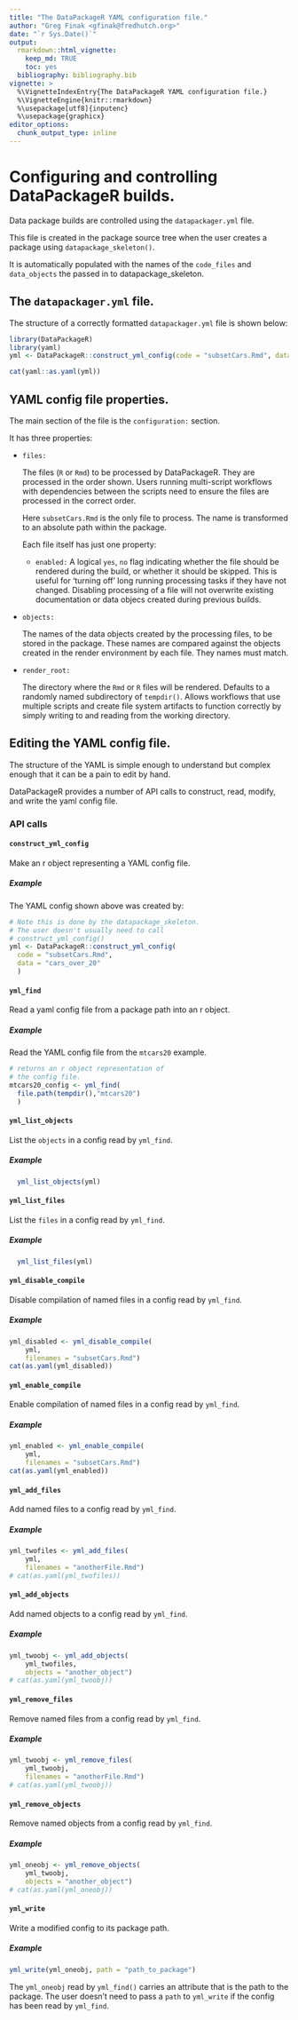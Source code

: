 ---
title: "The DataPackageR YAML configuration file."
author: "Greg Finak <gfinak@fredhutch.org>"
date: "`r Sys.Date()`"
output: 
  rmarkdown::html_vignette:
    keep_md: TRUE
    toc: yes
  bibliography: bibliography.bib
vignette: >
  %\VignetteIndexEntry{The DataPackageR YAML configuration file.}
  %\VignetteEngine{knitr::rmarkdown}
  %\usepackage[utf8]{inputenc}
  %\usepackage{graphicx}
editor_options: 
  chunk_output_type: inline
---

# Configuring and controlling DataPackageR builds.

Data package builds are controlled using the `datapackager.yml` file. 

This file is created in the package source tree when the user creates a package using `datapackage_skeleton()`. 

It is automatically populated with the names of the `code_files` and `data_objects` the passed in to datapackage_skeleton.

## The `datapackager.yml` file.

The structure of a correctly formatted `datapackager.yml` file is shown below:

```{r, echo = FALSE, results = 'hide', eval = rmarkdown::pandoc_available()}
library(DataPackageR)
library(yaml)
yml <- DataPackageR::construct_yml_config(code = "subsetCars.Rmd", data = "cars_over_20")
```

```{r, echo = FALSE, comment="", eval = rmarkdown::pandoc_available()}
cat(yaml::as.yaml(yml))
```

## YAML config file properties.

The main section of the file is the `configuration:` section.

It has three properties:

- `files:` 
  
  The files (`R` or `Rmd`) to be processed by DataPackageR. They are processed in the order shown. Users running multi-script workflows with dependencies between the scripts need to ensure the files are processed in the correct order. 
  
  Here `subsetCars.Rmd` is the only file to process. The name is transformed to an absolute path within the package.
  
  Each file itself has just one property:
  
  <!-- - `name:`  -->
     <!-- The name of the file. This is transformed to an absolute path within the package. -->
    
  - `enabled:` 
     A logical `yes`, `no` flag indicating whether the file should be rendered during the build, or whether it should be skipped.
    This is useful for 'turning off' long running processing tasks if they have not changed. Disabling processing of a file will not overwrite existing documentation or data objecs created during previous builds.
  
- `objects:` 
  
  The names of the data objects created by the processing files, to be stored in the package. These names are compared against the objects created in the render environment by each file. They names must match.
- `render_root:` 
  
  The directory where the `Rmd` or `R` files will be rendered. Defaults to a randomly named subdirectory of `tempdir()`. Allows workflows that use multiple scripts and create file system artifacts to function correctly by simply writing to and reading from the working directory.

## Editing the YAML config file.

The structure of the YAML is simple enough to understand but complex enough that it can be a pain to edit by hand.

DataPackageR provides a number of API calls to construct, read, modify, and write the yaml config file.

### API calls

#### `construct_yml_config` 

  Make an r object representing a YAML config file.
  
##### Example
  The YAML config shown above was created by: 
```{r, eval = rmarkdown::pandoc_available()}
# Note this is done by the datapackage_skeleton. 
# The user doesn't usually need to call 
# construct_yml_config()
yml <- DataPackageR::construct_yml_config(
  code = "subsetCars.Rmd",
  data = "cars_over_20"
  )
```
  
  
#### `yml_find` 

  Read a yaml config file from a package path into an r object.
  
##### Example
  Read the YAML config file from the `mtcars20` example.
  
```{r eval=FALSE}
# returns an r object representation of
# the config file.
mtcars20_config <- yml_find(
  file.path(tempdir(),"mtcars20")
  )
```

#### `yml_list_objects` 

  List the `objects` in a config read by `yml_find`.
  

##### Example

```{r, comment="", eval = rmarkdown::pandoc_available()}
  yml_list_objects(yml)
```
  
#### `yml_list_files` 

  List the `files` in a config read by `yml_find`.

##### Example

```{r, comment="", eval = rmarkdown::pandoc_available()}
  yml_list_files(yml)
```
  
#### `yml_disable_compile` 

  Disable compilation of named files in a config read by `yml_find`.

##### Example

```{r, comment="", echo = 1, eval = rmarkdown::pandoc_available()}
yml_disabled <- yml_disable_compile(
    yml,
    filenames = "subsetCars.Rmd")
cat(as.yaml(yml_disabled))
```

#### `yml_enable_compile` 

  Enable compilation of named files in a config read by `yml_find`.

##### Example

```{r, comment="", echo = 1, eval = rmarkdown::pandoc_available()}
yml_enabled <- yml_enable_compile(
    yml,
    filenames = "subsetCars.Rmd")
cat(as.yaml(yml_enabled))
```

#### `yml_add_files` 
  
  Add named files to a config read by `yml_find`.
  
##### Example

```{r, comment="", echo = 1, eval = rmarkdown::pandoc_available()}
yml_twofiles <- yml_add_files(
    yml,
    filenames = "anotherFile.Rmd")
# cat(as.yaml(yml_twofiles))
```

#### `yml_add_objects` 

  Add named objects to a config read by `yml_find`.

##### Example

```{r, comment="", echo = 1, eval = rmarkdown::pandoc_available()}
yml_twoobj <- yml_add_objects(
    yml_twofiles,
    objects = "another_object")
# cat(as.yaml(yml_twoobj))
```

#### `yml_remove_files` 

  Remove named files from a config read by `yml_find`.

##### Example

```{r, comment="", echo = 1, eval = rmarkdown::pandoc_available()}
yml_twoobj <- yml_remove_files(
    yml_twoobj,
    filenames = "anotherFile.Rmd")
# cat(as.yaml(yml_twoobj))
```

#### `yml_remove_objects` 

  Remove named objects from a config read by `yml_find`.

##### Example

```{r, comment="", echo = 1, eval = rmarkdown::pandoc_available()}
yml_oneobj <- yml_remove_objects(
    yml_twoobj,
    objects = "another_object")
# cat(as.yaml(yml_oneobj))
```

#### `yml_write` 

  Write a modified config to its package path.

##### Example

```{r, eval = FALSE}
yml_write(yml_oneobj, path = "path_to_package")
```

The `yml_oneobj` read by `yml_find()` carries an attribute
that is the path to the package. The user doesn't need to pass a `path` to `yml_write` if the config has been read by `yml_find`.
